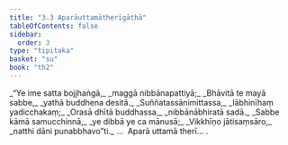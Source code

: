 ```yaml
---
title: "3.3 Aparāuttamātherīgāthā"
tableOfContents: false
sidebar:
  order: 3
type: "tipitaka"
basket: "su"
book: "th2"
---
```



<DynamicBreadcrumb />

<Division number="45" book="th2">

<Paragraph number="78" type="verses" book="th2">
_“Ye ime satta bojjhaṅgā,_  
_maggā nibbānapattiyā;_  
_Bhāvitā te mayā sabbe,_  
_yathā buddhena desitā._  

</Paragraph>

</Division>
<Division number="46" book="th2">

<Paragraph number="79" type="verses" book="th2">
_Suññatassānimittassa,_  
_lābhinīhaṃ yadicchakaṃ;_  
_Orasā dhītā buddhassa,_  
_nibbānābhiratā sadā._  

</Paragraph>

</Division>
<Division number="47" book="th2">

<Paragraph number="80" type="verses" book="th2">
_Sabbe kāmā samucchinnā,_  
_ye dibbā ye ca mānusā;_  
_Vikkhīṇo jātisaṃsāro,_  
_natthi dāni punabbhavo”ti._  


</Paragraph>
</Division>

<Paragraph number="81" type="center" book="th2">
…  Aparā uttamā therī… .
</Paragraph>